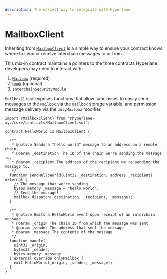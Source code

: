 ```yaml
---
description: The easiest way to integrate with Hyperlane
---
```


# MailboxClient

Inheriting from [`MailboxClient`](https://github.com/hyperlane-xyz/hyperlane-monorepo/blob/v3/solidity/contracts/MailboxClient.sol) is a simple way to ensure your contract knows where to send or receive interchain messages to or from.

This mix-in contract maintains a pointers to the three contracts Hyperlane developers may need to interact with:

1. [`Mailbox`](../messaging/README.mdx) (required)
2. [`Hook`](../messaging/interchaingas.mdx) (optional)
3. `InterchainSecurityModule`

`MailboxClient` exposes functions that allow subclasses to easily send messages to the `Mailbox` via the `mailbox` storage variable, and permission message delivery via the `onlyMailbox` modifier.

```solidity
import {MailboxClient} from "@hyperlane-xyz/core/contracts/MailboxClient.sol";

contract HelloWorld is MailboxClient {
  
  /**
   * @notice Sends a "hello world" message to an address on a remote chain.
   * @param _destination The ID of the chain we're sending the message to.
   * @param _recipient The address of the recipient we're sending the message to.
   */
  function sendHelloWorld(uint32 _destination, address _recipient) external {
    // The message that we're sending.
    bytes memory _message = "hello world";
    // Send the message! 
    mailbox.dispatch(_destination, _recipient, _message);
  }

  /**
   * @notice Emits a HelloWorld event upon receipt of an interchain message
   * @param _origin The chain ID from which the message was sent
   * @param _sender The address that sent the message
   * @param _message The contents of the message
   */
  function handle(
    uint32 _origin,
    bytes32 _sender,
    bytes memory _message
  ) external override onlyMailbox {
    emit HelloWorld(_origin, _sender, _message);
  }
}
```
